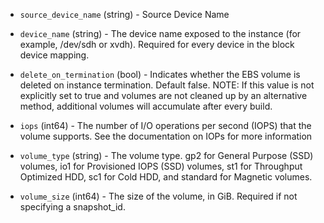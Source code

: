 <!-- Code generated from the comments of the RootBlockDevice struct in builder/ebssurrogate/root_block_device.go; DO NOT EDIT MANUALLY -->

- `source_device_name` (string) - Source Device Name

- `device_name` (string) - The device name exposed to the instance (for
  example, /dev/sdh or xvdh). Required for every device in the block
  device mapping.

- `delete_on_termination` (bool) - Indicates whether the EBS volume is
  deleted on instance termination. Default false. NOTE: If this
  value is not explicitly set to true and volumes are not cleaned up by
  an alternative method, additional volumes will accumulate after every
  build.

- `iops` (int64) - The number of I/O operations per second (IOPS) that
  the volume supports. See the documentation on
  IOPs
  for more information

- `volume_type` (string) - The volume type. gp2 for General Purpose
  (SSD) volumes, io1 for Provisioned IOPS (SSD) volumes, st1 for
  Throughput Optimized HDD, sc1 for Cold HDD, and standard for
  Magnetic volumes.

- `volume_size` (int64) - The size of the volume, in GiB. Required if
  not specifying a snapshot_id.

<!-- End of code generated from the comments of the RootBlockDevice struct in builder/ebssurrogate/root_block_device.go; -->
